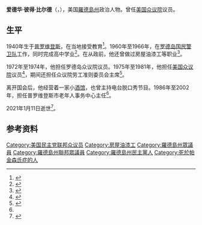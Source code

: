 {{Infobox officeholder
| name         =爱德华·比尔德
| native_name  = Edward Beard
| image name   = Edward Beard.png
| state        =[[羅德島州|羅德島州]]
| district     =[[羅德島州第二國會選區|2]]
| preceded     =
| succeeded    =
| term_start   =1975年1月3日
| term_end     =1981年1月3日
| birth_date   ={{birth date|1940|1|20}}     
| birth_place  ={{USA}}[[普罗维登斯|普罗维登斯]]
| death_date   ={{death date and age|2021|1|11|1940|1|20}}   
| death_place  ={{USA}}[[普罗维登斯|普罗维登斯]]
| party        =[[民主党_(美国)|民主党]] 
| occupation   =[[政治人物|政治人物]]
}}

'''爱德华·彼得·比尔德'''（{{lang-en|Edward Peter Beard}}，{{bd|1940年|1月20日|2021年|1月11日|catIdx=Beard}}），美国[[羅德島州|羅德島州]]政治人物。曾任[[美国众议院|美国众议院]]议员。

== 生平 ==
1940年生于[[普罗维登斯|普罗维登斯]]，在当地接受教育<ref>{{cite book|last=Capace|first=Nancy|title=The Encyclopedia of Rhode Island|date=2001|publisher=North American Book Dist LLC|page=282|url=https://books.google.com/books?id=qHPYeCvnASoC&pg=PA282|access-date=2021-01-19|archive-date=2021-08-17|archive-url=https://web.archive.org/web/20210817062606/https://books.google.com/books?id=qHPYeCvnASoC&pg=PA282|dead-url=no}}</ref>。1960年至1966年，在[[美國國民警衛隊|罗德岛国民警卫队]]工作，同时完成高中学业<ref>{{cite web|url= http://store.historicimages.com/products/rsc35833|title= 1977 Press Photo Edward Beard Representative Congress Blue Collar House Painter|publisher= The Historic Images Store|accessdate=2014-04-19|archive-url= https://web.archive.org/web/20140420030840/http://store.historicimages.com/products/rsc35833|archive-date=2014-04-20}}</ref>。在从政前，他还曾做过房屋油漆工等职业<ref>{{cite web|url= http://history.house.gov/People/Detail/21306|title= SCHNEIDER, Claudine|publisher= History, Art & Archives United States House of Representatives|accessdate= 2014-04-19|archive-date= 2018-12-23|archive-url= https://web.archive.org/web/20181223192836/https://history.house.gov/People/Detail/21306|dead-url= no}}</ref>。

1972年至1974年，他担任罗德岛众议院议员。1975年至1981年，他担任[[美国众议院|美国众议院]]议员<ref>{{cite web|url= http://history.house.gov/People/Listing/B/BEARD,-Edward-Peter-(B000279)/|title= BEARD, Edward Peter|publisher= History, Art & Archives United States House of Representatives|accessdate= 2014-04-19|archive-date= 2020-11-27|archive-url= https://web.archive.org/web/20201127061256/https://history.house.gov/People/Listing/B/BEARD,-Edward-Peter-(B000279)/|dead-url= no}}</ref>，期间还担任众议院劳工准则委员会主席<ref name=pdf>{{cite web|url= http://www.larouchepub.com/eiw/public/1996/eirv23n05-19960126/eirv23n05-19960126_067-edward_p_beard_sr.pdf|title= Pound Gingrichinto the ground|publisher= EIR|accessdate= 2014-04-19|archive-date= 2017-03-14|archive-url= https://web.archive.org/web/20170314234432/http://www.larouchepub.com/eiw/public/1996/eirv23n05-19960126/eirv23n05-19960126_067-edward_p_beard_sr.pdf|dead-url= no}}</ref>。

离开国会后，他经营着一家小[[酒馆|酒馆]]，也曾主持电台脱口秀节目。1986年至2002年，担任普罗维登斯市老年人事务中心主任<ref name=pdf/>。

2021年1月11日逝世<ref>{{cite web |title=Former Congressman Eddie Beard dies at 80 |url=https://turnto10.com/news/local/former-congressman-eddie-beard-dies-at-80 |publisher=NBC 10 WJAR |language=en |date=2021-01-13 |access-date=2021-01-19 |archive-date=2021-01-13 |archive-url=https://web.archive.org/web/20210113211248/https://turnto10.com/news/local/former-congressman-eddie-beard-dies-at-80 |dead-url=no }}</ref>。
== 参考资料 ==
{{reflist}}

{{Authority control}}

{{DEFAULTSORT:Beard, Edward}}
[[Category:美国民主党联邦众议员|Category:美国民主党联邦众议员]]
[[Category:房屋油漆工|Category:房屋油漆工]]
[[Category:羅德島州眾議員|Category:羅德島州眾議員]]
[[Category:羅德島州聯邦眾議員|Category:羅德島州聯邦眾議員]]
[[Category:羅德島州民主黨人|Category:羅德島州民主黨人]]
[[Category:死於帕金森氏症的人|Category:死於帕金森氏症的人]]
